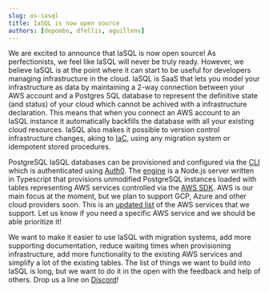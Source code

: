 ```yaml
---
slug: os-iasql
title: IaSQL is now open source
authors: [depombo, dfellis, aguillenv]
---
```


We are excited to announce that IaSQL is now open source!
As perfectionists, we feel like IaSQL will never be truly ready. However, we believe IaSQL is at the point where it can start to be useful for developers managing infrastructure in the cloud.
IaSQL is SaaS that lets you model your infrastructure as data by maintaining a 2-way connection between your AWS account and a Postgres SQL database to represent the definitive state
(and status) of your cloud which cannot be achived with a infrastructure declaration. This means that when you connect an AWS account to an IaSQL instance it automatically backfills the database with all your existing cloud resources. IaSQL also makes it possible to version control infrastructure changes, aking to [IaC](https://en.wikipedia.org/wiki/Infrastructure_as_code), using any migration system or idempotent stored procedures.

PostgreSQL IaSQL databases can be provisioned and configured via the [CLI](https://github.com/iasql/cli) which is authenticated using [Auth0](https://auth0.com/docs/get-started/authentication-and-authorization-flow/device-authorization-flow).
The [engine](https://github.com/iasql/iasql-engine) is a Node.js server written in Typescript that provisions unmodified PostgreSQL instances loaded with tables representing AWS services controlled via the [AWS SDK](https://www.npmjs.com/package/aws-sdk). AWS is our main focus at the moment, but we plan to support GCP, Azure and other cloud providers soon.
This is an [updated list](https://github.com/iasql/iasql-engine#cloud-providers) of the AWS services that we support. Let us know if you need a specific AWS service and we should be able prioritize it!

We want to make it easier to use IaSQL with migration systems, add more supporting documentation, reduce waiting times when provisioning infrastructure, add more functionality to the existing AWS services and simplify a lot of the existing tables. The list of things we want to build into IaSQL is long, but we want to do it in the open with the feedback and help of others. Drop us a line on [Discord](https://discord.com/invite/machGGczea)!